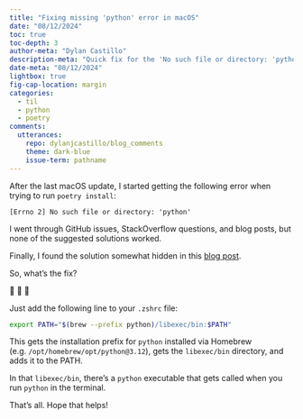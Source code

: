 ```yaml
---
title: "Fixing missing 'python' error in macOS"
date: "08/12/2024"
toc: true
toc-depth: 3
author-meta: "Dylan Castillo"
description-meta: "Quick fix for the 'No such file or directory: 'python'' error in macOS."
date-meta: "08/12/2024"
lightbox: true
fig-cap-location: margin
categories:
  - til
  - python
  - poetry
comments:
  utterances:
    repo: dylanjcastillo/blog_comments
    theme: dark-blue
    issue-term: pathname
---
```


After the last macOS update, I started getting the following error when trying to run `poetry install`:

```shell
[Errno 2] No such file or directory: 'python'
```

I went through GitHub issues, StackOverflow questions, and blog posts, but none of the suggested solutions worked.

Finally, I found the solution somewhat hidden in this [blog post](https://mac.install.guide/python/brew).

So, what's the fix?

🥁 🥁 🥁

Just add the following line to your `.zshrc` file:

```bash
export PATH="$(brew --prefix python)/libexec/bin:$PATH"
```

This gets the installation prefix for `python` installed via Homebrew (e.g. `/opt/homebrew/opt/python@3.12`), gets the `libexec/bin` directory, and adds it to the PATH.

In that `libexec/bin`, there's a `python` executable that gets called when you run `python` in the terminal.

That's all. Hope that helps!
